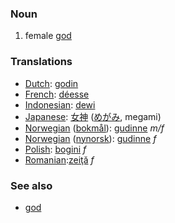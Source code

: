 === Noun ===

#female [[god]]

=== Translations ===
*[[Dutch]]: [[godin]]
*[[French]]: [[déesse]]
*[[Indonesian]]: [[dewi]]
*[[Japanese]]: [[女神]] ([[めがみ]], megami)
*[[Norwegian]] ([[bokmål]]): [[gudinne]] ''m/f''
*[[Norwegian]] ([[nynorsk]]): [[gudinne]] ''f''
*[[Polish]]: [[bogini]] ''f''
*[[Romanian]]:[[zeiţă]] ''f''
===See also===
* [[god]]